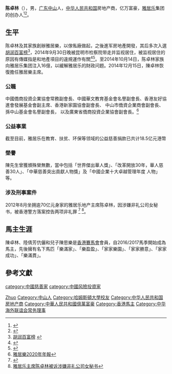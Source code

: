 '''陈卓林'''（{{bd|1962年||}}），男，[[广东|广东]][[中山市|中山]]人，[[中华人民共和国|中华人民共和国]]房地产商，亿万富豪，[[雅居乐|雅居乐]]集团的创办人<ref>{{Cite web |url=http://www.agile.com.cn/ |title=雅居乐 |accessdate=2014-10-15 |archive-date=2014-10-18 |archive-url=https://web.archive.org/web/20141018053840/http://www.agile.com.cn/ |dead-url=no }}</ref><ref>{{Cite web |url=http://finance.ifeng.com/news/people/20130107/7519107.shtml |title=陈卓林家族之痛 |accessdate=2014-10-15 |archive-date=2014-10-19 |archive-url=https://web.archive.org/web/20141019135501/http://finance.ifeng.com/news/people/20130107/7519107.shtml |dead-url=no }}</ref>。

== 生平 ==
陈卓林及其家族創辦雅居樂，以傢俬廠做起，之後進军房地產開發，其后多次入選[[胡润百富榜|胡润百富榜]]<ref>[http://www.hurun.net/CN/Entrepreneur.aspx?nid=38 胡润百富榜] {{webarchive|url=https://web.archive.org/web/20141020090540/http://www.hurun.net/CN/Entrepreneur.aspx?nid=38 |date=2014-10-20 }}</ref>，2014年9月30日晚被昆明市检察院带走并监视居住，被监视居住的原因有傳媒指是和地產項目的違規運作有關<ref>{{Cite web |url=http://paper.wenweipo.com/2014/10/13/FI1410130019.htm |title=陳卓林被控制 雅居樂「滇」途未卜 |accessdate=2014-10-15 |archive-date=2015-01-25 |archive-url=https://web.archive.org/web/20150125193028/http://paper.wenweipo.com/2014/10/13/FI1410130019.htm |dead-url=no }}</ref><ref>{{Cite web |url=http://www2.hkej.com/instantnews/china/article/915066 |title=陳卓林被監視居住 傳涉行賄雲南官員 |access-date=2014-10-15 |archive-url=https://web.archive.org/web/20141014055742/http://www2.hkej.com/instantnews/china/article/915066 |archive-date=2014-10-14 |dead-url=yes }}</ref>。至2014年10月14日，陈卓林家族向雅居乐集团注入16億，以緩解雅居乐的財政问题。2014年12月15日，陳卓林恢復擔任雅居樂主席。

===公職===

中國僑商投資企業協會常務副會長、中國華文教育基金會名譽副會長、香港友好協進會發展基金會副主席、香港新家園協會副會長、 中山市僑資企業商會副會長、孫中山基金會名譽副會長， 以及廣東省僑商投資企業協會副會長。<ref>[https://www.agile.com.cn/datas/large_file/file/c-report.pdf 雅居樂2020年年報]</ref>
===公益事業===
截至目前，雅居乐在教育、扶贫、环保等领域的公益慈善捐款已共计18.5亿元港幣

===榮譽===

陳先生曾獲頒殊榮無數，當中包括「世界傑出華人獎」、「改革開放30年，華人慈善30人」、「中華慈善突出貢獻人物獎」及「中國企業十大卓越管理年度 人物」等。

=== 涉及刑事案件 ===
2012年8月坐拥逾70亿元身家的雅居乐地产主席陈卓林，因涉嫌非礼公司女秘书，被香港警方落案控告两项非礼罪  <ref>{{Cite web |url=https://finance.qq.com/a/20130109/003482.htm |title=雅居乐主席陈卓林涉嫌非礼女秘书被正式控告 |accessdate=2020-03-14 |archive-date=2015-05-24 |archive-url=https://web.archive.org/web/20150524172408/http://finance.qq.com/a/20130109/003482.htm |dead-url=no }}</ref>
<ref>[http://finance.ifeng.com/business/gs/20130109/7531951.shtml 雅居乐主席陈卓林被诉涉嫌非礼公司女秘书]</ref>。

== 馬主生涯 ==
陳卓林、陸倩芳伉儷和兒子陳思樂是[[香港賽馬會|香港賽馬會]]會員，自2016/2017馬季開始成為馬主，先後擁有名下馬匹「樂滿家」、「樂盈盈」、「家家樂園」、「家家勝意」、「家家成功」、「樂滿貫」。

== 參考文獻 ==
{{Reflist}}

{{中国富豪榜}}
{{Navboxes 
| title  = 陈卓林在[[中华海外联谊会|中华海外联谊会]]的职务
| list1  =
{{中华海外联谊会第五届理事会}}
}}

{{Authority control}}
{{DEFAULTSORT:Chen陈}}
[[Category:陈姓|Zhuo]]
[[Category:中山人|Category:中山人]]
[[Category:哈姆斯頓大學校友|Category:哈姆斯頓大學校友]]
[[Category:中华人民共和国房地产商|Category:中华人民共和国房地产商]]
[[Category:中華人民共和國億萬富豪|Category:中華人民共和國億萬富豪]]
[[Category:香港馬主|Category:香港馬主]]
[[Category:中华海外联谊会常务理事|Category:中华海外联谊会常务理事]]
[[category:中國慈善家|category:中國慈善家]]
[[category:中國风險投資家|category:中國风險投資家]]